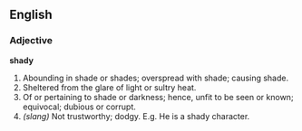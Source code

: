 ==English==

===Adjective===

'''shady'''

#Abounding in shade or shades; overspread with shade; causing shade.
#Sheltered from the glare of light or sultry heat.
#Of or pertaining to shade or darkness; hence, unfit to be seen or known; equivocal; dubious or corrupt.
#''(slang)'' Not trustworthy; dodgy. E.g. He is a shady character.